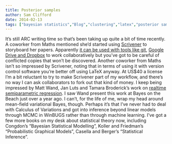 ```yaml
---
title: Posterior samples
author: Sam Clifford
date: 2014-02-13
tags: ["bayesian statistics","Blog","clustering","latex","posterior samples","publishing","statistics"]
---
```


It's still ARC writing time so that's been taking up quite a bit of time recently. A coworker from Maths mentioned she'd started using [Scrivener](http://literatureandlatte.com/scrivener.php) to storyboard her papers. Apparently [it can be used with tools like git](http://mosx.tumblr.com/post/51299936501/our-collaborative-scrivener-workflows), [Google Drive and Dropbox](http://creativityhacker.ca/2013/04/23/scrivener-and-the-cloud-best-practices-2013/) to work collaboratively but you've got to be careful of conflicted copies that won't be discovered. Another coworker from Maths isn't so impressed by Scrivener, noting that in terms of using it with version control software you're better off using LaTeX anyway. At US$40 a license I'm a bit reluctant to try to make Scrivener part of my workflow, and there's no way I can ask collaborators to fork out that kind of money. I keep being impressed by Matt Wand, Jan Luts and Tamara Broderick's work on [realtime semiparametric regression](http://realtime-semiparametric-regression.net/). I saw Wand present this work at Bayes on the Beach just over a year ago. I can't, for the life of me, wrap my head around mean-field variational Bayes, though. Perhaps it's that I've never had to deal with Calculus of Variations and got into inference beyond linear models through MCMC in WinBUGS rather than through machine learning. I've got a few more books on my desk about statistical theory now, including Congdon's "Bayesian Statistical Modelling", Koller and Friedman's "Probabilistic Graphical Models", Casella and Berger's "Statistical Inference".